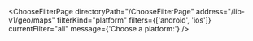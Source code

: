 

<ChooseFilterPage
  directoryPath="/ChooseFilterPage"
  address="/lib-v1/geo/maps"
  filterKind="platform"
  filters={['android', 'ios']}
  currentFilter="all"
  message={'Choose a platform:'}
/>
